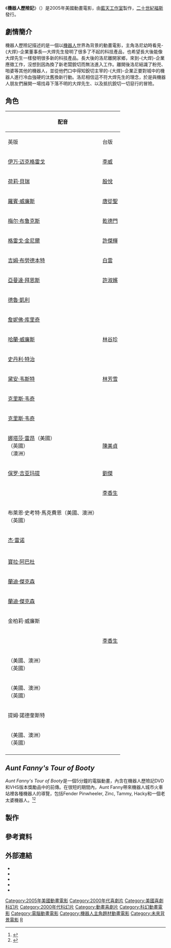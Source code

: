 {{noteTA
|T=zh-cn:机器人历险记;zh-tw:機器人歷險記;zh-hk:露寶治的世界;
|G1=Show
|G2=Movie
|1=zh-cn:机器人历险记;zh-tw:機器人歷險記;zh-hk:露寶治的世界;
|2=zh-cn:罗伯特·泽米吉斯;zh-tw:羅勃·辛密克斯;zh-hk:羅拔·湛米基斯;
|3=zh-cn:罗德尼;zh-tw:洛尼;zh-hk:洛尼;
|4=zh-cn:卡皮;zh-tw:凱比;zh-hk:嘉比;
|5=zh-cn:芬德尔;zh-tw:粉兜;zh-hk:阿凡;
|6=zh-cn:拉切特;zh-tw:銳切;zh-hk:拉柴;
|7=zh-cn:加斯科特夫人;zh-tw:傢俬客夫人;
|8=zh-cn:琵琶;zh-tw:啪婆;zh-hk:琵琶;
|9=zh-cn:芳婶;zh-tw:范姨;zh-hk:蘿霸阿姨;
|10=zh-cn:大维尔德;zh-tw:大焊先生;zh-hk:大焊;
}}
{{Infobox_Film
| name = 機器人歷險記
| original_name = {{lang|en|''Robots''}}
| image = 文件:机器人历险记.PNG
| caption = 海报
| producer = [[William_Joyce|William Joyce]]<br>[[John_C_Donkin|John C Donkin]]<br>[[Jerry_Davis|Jerry Davis]]
| director = [[克里斯·韦奇|克里斯·韦奇]]<br>[[卡洛斯·沙尔丹哈|卡洛斯·沙尔丹哈]]
| writer = [[Ron_Mita|Ron Mita]]<br>[[Jim_McClain|Jim McClain]]<br>[[David_Lindsay-Abaire|David Lindsay-Abaire]]<br>[[Lowell_Ganz|Lowell Ganz]]<br>[[Babaloo_Mandel|Babaloo Mandel]]
| starring = [[伊旺·麥奎格|伊旺·麥奎格]]<br>[[羅賓·威廉斯|羅賓·威廉斯]]<br>[[格雷戈·金尼爾|格雷戈·金尼爾]]<br>[[荷莉·貝瑞|荷莉·貝瑞]]<br>[[Harland_Williams|Harland Williams]]<br>[[梅爾·布魯克斯|梅爾·布魯克斯]]<br>[[亞曼達·拜恩斯|亞曼達·拜恩斯]]<br>[[Drew_Carey|Drew Carey]]
| music = [[約翰·包威爾|約翰·包威爾]]
| editing = [[John_Carnochan|John Carnochan]]
| studio = [[藍天工作室|藍天工作室]]
| distributor = [[二十世紀福斯|二十世紀福斯]]
| released = {{flagicon|USA}} [[2005年電影|2005年]]3月10日<br />{{flagicon|ROC}} [[2005年電影|2005年]]4月1日<br />{{flagicon|Singapore}} [[2005年電影|2005年]]3月10日<br />{{flagicon|HKG}} [[2005年電影|2005年]]7月28日
| runtime = 90分鐘
| country = {{USA}}
| language = [[英語|英語]]
| budget = $75百萬[[美元|美元]]
| gross = 2.6亿美元
| followed_by = 
}}
《'''機器人歷險記'''》（{{lang-en|''Robots''}}）是2005年美國動畫電影，由[[藍天工作室|藍天工作室]]製作，[[二十世紀福斯|二十世紀福斯]]發行。

== 劇情簡介 ==
機器人歷險記描述的是一個以[[機器人|機器人]]世界為背景的動畫電影，主角洛尼幼時看見-{大焊}-企業董事長—大焊先生發明了很多了不起的科技產品，也希望長大後能像大焊先生一樣發明很多新的科技產品。長大後的洛尼離開家鄉，來到-{大焊}-企業應徵工作，沒想到因為換了新老闆銳切而無法進入工作。離開後洛尼結識了粉兜、啪婆等其他的機器人，並從他們口中得知銳切主宰的-{大焊}-企業正要對城中的機器人進行冷血強硬的汰舊換新行動。洛尼相信這不符大焊先生的理念，於是與機器人朋友們展開一場找尋下落不明的大焊先生、以及抵抗銳切一切惡行的冒險。

== 角色 ==
{| class="wikitable"
!colspan=3|配音
!rowspan=2|角色
|-
!英版
!台版
!港版
|-
|[[伊万·迈克格雷戈|伊万·迈克格雷戈]]
|[[李威|李威]]
|[[古巨基|古巨基]]
|銅洛尼（Rodney Copperbottom）
|-
|[[荷莉·貝瑞|荷莉·貝瑞]]
|[[殷悅|殷悅]]
|[[吳雨霏|吳雨霏]]
|凱比（Cappy）
|-
|[[羅賓·威廉斯|羅賓·威廉斯]]
|[[唐從聖|唐從聖]]
|[[森美|森美]]
|粉兜（Fender Pinwheeler）
|-
|[[梅尔·布鲁克斯|梅尔·布鲁克斯]]
|[[乾德門|乾德門]]
|[[詹瑞文|詹瑞文]]
|大焊先生（Bigweld）
|-
|[[格雷戈·金尼爾|格雷戈·金尼爾]]
|[[許傑輝|許傑輝]]
|[[張錦程|張錦程]]
|銳切（Phineas T. Ratchet）
|-
|[[吉姆·布勞德本特|吉姆·布勞德本特]]
|[[白雲_(台灣藝人)|白雲]]
|[[詹瑞文|詹瑞文]]
|傢俬客夫人（Madame Gasket）
|-
|[[亞曼達·拜恩斯|亞曼達·拜恩斯]]
|[[許淑嬪|許淑嬪]]
|[[傅颖|傅颖]]
|啪婆（Piper Pinwheeler）
|-
|[[德魯·凱利|德魯·凱利]]
|
|
|克蘭克·凱西（Crank Casey）
|-
|[[詹妮佛·库里奇|詹妮佛·库里奇]]
|
|
|范姨（Aunt Fanny）
|-
|[[哈蘭·威廉斯|哈蘭·威廉斯]]
|[[林谷珍|林谷珍]]
|
|魯格納特（Lugnut）
|-
|[[史丹利·特治|史丹利·特治]]
|
|
|銅賀伯（Herb Copperbottom）
|-
|[[黛安·韦斯特|黛安·韦斯特]]
|[[林芳雪|林芳雪]]
|
|銅蕾蒂婭（Lydia Copperbottom）
|-
|[[克里斯·韦奇|克里斯·韦奇]]
|
|
|小閃電（Wonderbot）
|-
|[[克里斯·韦奇|克里斯·韦奇]]
|
|
|電話亭（Phone Booth）
|-
|[[娜塔莎·雷昂|娜塔莎·雷昂]]（美國）<br />{{link-en|凱特·迪力|Cat_Deeley}}（英國）<br />{{link-en|杰姬·奧|Jackie_O_(radio_host)}}（澳洲）
|[[陳美貞|陳美貞]]
|
|羅瑞塔（Loretta Geargrinder）
|-
|[[保罗·吉亚玛提|保罗·吉亚玛提]]
|[[劉傑_(臺灣)|劉傑]]
|[[少爺占|少爺占]]
|阿添（Tim the Gate Guard）
|-
|{{link-en|丹·海達亞|Dan_Hedaya}}
|[[李香生|李香生]]
|
|鋼克先生（Mr. Gunk）
|-
|布萊恩·史考特·馬克費恩（美國、澳洲）<br />{{link-en|維榮·凱|Vernon_Kay}}（英國）
|
|
|垃圾桶機器人（Trashcan Bot）
|-
|[[杰·雷诺|杰·雷诺]]
|
|
|火水箱（Fire Hydrant）
|-
|{{link-en|露絲·布利斯|Lucille_Bliss}}
|
|
|鴿子小姐（Pigeon Lady）
|-
|[[寶拉·阿巴杜|寶拉·阿巴杜]]
|
|
|美國手錶#1（US Wristwatch #1）
|-
|[[蘭道爾·大流士·蘭迪·傑克遜|蘭迪·傑克森]]
|
|
|美國手錶#2（US Wristwatch #2）
|-
|[[蘭道爾·大流士·蘭迪·傑克遜|蘭迪·傑克森]]
|
|
|英國手錶#1（UK Wristwatch #1）
|-
|金柏莉·威廉斯
|
|
|英國手錶#2（UK Wristwatch #2）
|-
|{{link-en|艾爾·洛克|Al_Roker}}
|[[李香生|李香生]]
|
|信箱（Mailbox）
|-
|{{link-en|史蒂芬·托博佬維斯基|Stephen_Tobolowsky}}（美國、澳洲）<br />{{link-en|伊蒙·霍梅斯|Eamonn_Holmes}}（英國）
|
|
|大嘴總經理（Bigmouth Executive）
|-
|{{link-en|史蒂芬·托博佬維斯基|Stephen_Tobolowsky}}（美國、澳洲）<br />{{link-en|伊蒙·霍梅斯|Eamonn_Holmes}}（英國）
|
|
|（Forge）
|-
|提姆·諾德奎斯特
|
|
|（Tin Man）
|-
|{{link-en|羅威·甘茲|Lowell_Ganz}}（美國、澳洲）<br />{{link-en|泰瑞·沃甘|Terry_Wogan}}（英國）
|
|
|（Mr. Gasket）
|-
|{{link-en|詹姆士·伊爾·秋思|James_Earl_Jones}}
|
|
|聲音盒子（Voice Box）
|}

==''Aunt Fanny's Tour of Booty''==
''Aunt Fanny's Tour of Booty''是一個5分鐘的電腦動畫，內含在機器人歷險記DVD和VHS版本獎勵品中的前傳。在很短的期間內，Aunt Fanny帶來機器人城市火車站裡各種機器人的導覽，包括Fender Pinwheeler, Zinc, Tammy, Hacky和一個老太婆機器人。<ref name=IGNRobotsDVDReview>{{cite news|last=Gilchrist|first=Todd|title=Robots|url=http://www.ign.com/articles/2005/09/28/robots|accessdate=October 19, 2012|newspaper=IGN|date=September 28, 2005|archive-date=2021-03-05|archive-url=https://web.archive.org/web/20210305001458/https://www.ign.com/articles/2005/09/28/robots|dead-url=no}}</ref><ref name=DigitalFixRobotsR2>{{cite news|last=Foster|first=Dave|title=Robots (R2) in September - Menus added|url=http://film.thedigitalfix.com/content/id/57912/robots-r2-in-september-menus-added.html|accessdate=October 19, 2012|newspaper=The Digital Fix|date=August 24, 2005|archive-url=https://web.archive.org/web/20140306163602/http://film.thedigitalfix.com/content/id/57912/robots-r2-in-september-menus-added.html|archive-date=2014-03-06|dead-url=yes}}</ref>

== 製作 ==

==參考資料==
{{reflist}}

== 外部連結 ==
* {{imdb title|0358082}}
* {{amg movie|289664}}
* {{mojo title|robots}}
* {{rotten-tomatoes|robots}}
* {{metacritic film|robots}}

{{藍天工作室}}
{{克里斯·韦奇}}
{{Authority control}}
{{DEFAULTSORT:Robots}}
{{Portal bar|美國|電影|動漫}}
[[Category:2005年美國動畫電影|Category:2005年美國動畫電影]]
[[Category:2000年代喜劇片|Category:2000年代喜劇片]]
[[Category:美國喜劇科幻片|Category:美國喜劇科幻片]]
[[Category:2000年代科幻片|Category:2000年代科幻片]]
[[Category:動畫喜劇片|Category:動畫喜劇片]]
[[Category:科幻動畫電影|Category:科幻動畫電影]]
[[Category:電腦動畫電影|Category:電腦動畫電影]]
[[Category:機器人主角題材動畫電影|Category:機器人主角題材動畫電影]]
[[Category:未來背景電影|Category:未來背景電影]]
[[Category:藍天工作室動畫電影|R]]